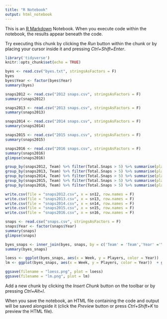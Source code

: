 ```yaml
---
title: "R Notebook"
output: html_notebook
---
```


This is an [R Markdown](http://rmarkdown.rstudio.com) Notebook. When you execute code within the notebook, the results appear beneath the code. 

Try executing this chunk by clicking the *Run* button within the chunk or by placing your cursor inside it and pressing *Ctrl+Shift+Enter*. 

```r
library('tidyverse')
knitr::opts_chunk$set(echo = TRUE)
```

```r
byes <- read.csv("byes.txt", stringsAsFactors = F)
byes
byes$Year <- factor(byes$Year)
summary(byes)

snaps2012 <- read.csv("2012 snaps.csv", stringsAsFactors = F)
summary(snaps2012)

snaps2013 <- read.csv("2013 snaps.csv", stringsAsFactors = F)
summary(snaps2013)

snaps2014 <- read.csv("2014 snaps.csv", stringsAsFactors = F)
summary(snaps2014)

snaps2015 <- read.csv("2015 snaps.csv", stringsAsFactors = F)
summary(snaps2015)

snaps2016 <- read.csv("2016 snaps.csv", stringsAsFactors = F)
summary(snaps2016)
glimpse(snaps2016)
```

```r
group_by(snaps2012, Team) %>% filter(Total.Snaps > 5) %>% summarise(players = n()) -> sn12
group_by(snaps2013, Team) %>% filter(Total.Snaps > 5) %>% summarise(players = n()) -> sn13
group_by(snaps2014, Team) %>% filter(Total.Snaps > 5) %>% summarise(players = n()) -> sn14
group_by(snaps2015, Team) %>% filter(Total.Snaps > 5) %>% summarise(players = n()) -> sn15
group_by(snaps2016, Team) %>% filter(Total.Snaps > 5) %>% summarise(players = n()) -> sn16

write.csv(file = "snaps2012.csv", x = sn12, row.names = F)
write.csv(file = "snaps2013.csv", x = sn13, row.names = F)
write.csv(file = "snaps2014.csv", x = sn14, row.names = F)
write.csv(file = "snaps2015.csv", x = sn15, row.names = F)
write.csv(file = "snaps2016.csv", x = sn16, row.names = F)

snaps <- read.csv("snaps.csv", stringsAsFactors = F)
snaps$Year <- factor(snaps$Year)
summary(snaps)
glimpse(snaps)
```

```r
byes_snaps <- inner_join(byes, snaps, by = c('Team' = 'Team','Year' ='Year'))
summary(byes_snaps)

loess <- ggplot(byes_snaps, aes(x = Week, y = Players, color = Year))  + geom_smooth(se = F, method = "loess") + geom_point()
lm <- ggplot(byes_snaps, aes(x = Week, y = Players, color = Year))  + geom_smooth(se = F, method = "lm") + geom_point()
```

```r
ggsave(filename = "loess.png", plot = loess)
ggsave(filename = "lm.png", plot = lm)
```

Add a new chunk by clicking the *Insert Chunk* button on the toolbar or by pressing *Ctrl+Alt+I*.

When you save the notebook, an HTML file containing the code and output will be saved alongside it (click the *Preview* button or press *Ctrl+Shift+K* to preview the HTML file).
